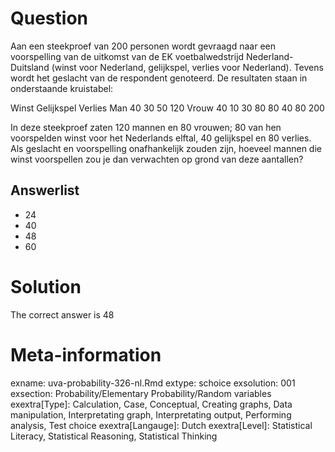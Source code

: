 Question
========

Aan een steekproef van 200 personen wordt gevraagd naar een voorspelling van de uitkomst van de EK voetbalwedstrijd Nederland-Duitsland (winst voor Nederland, gelijkspel, verlies voor Nederland). Tevens wordt het geslacht van de respondent genoteerd. De resultaten staan in onderstaande kruistabel:

Winst Gelijkspel Verlies
Man 40 30 50 120
Vrouw 40 10 30 80
80 40 80 200

In deze steekproef zaten 120 mannen en 80 vrouwen; 80 van hen voorspelden winst voor het Nederlands elftal, 40 gelijkspel en 80 verlies. Als geslacht en voorspelling onafhankelijk zouden zijn, hoeveel mannen die winst voorspellen zou je dan verwachten op grond van deze aantallen?

Answerlist
----------
* 24
* 40
* 48
* 60

Solution
========

The correct answer is  48

Meta-information
================
exname: uva-probability-326-nl.Rmd
extype: schoice
exsolution: 001
exsection: Probability/Elementary Probability/Random variables
exextra[Type]: Calculation, Case, Conceptual, Creating graphs, Data manipulation, Interpretating graph, Interpretating output, Performing analysis, Test choice
exextra[Langauge]: Dutch
exextra[Level]: Statistical Literacy, Statistical Reasoning, Statistical Thinking
